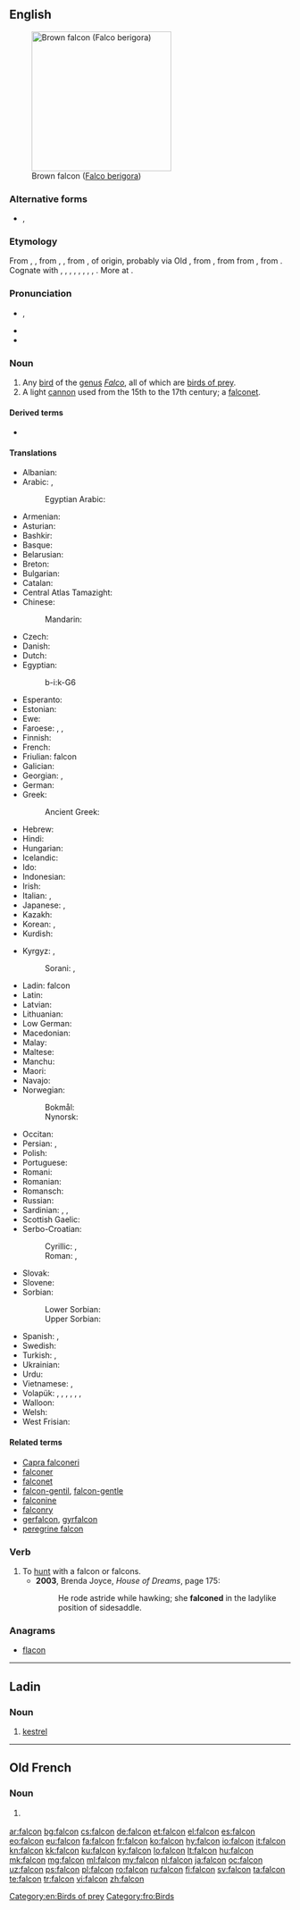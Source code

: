 {{also|falcón}}
==English==
[[Image:Brown-Falcon,-Vic,-3.1.2008.jpg|thumb|right|250px|Brown falcon ([[Falco berigora]])]]

===Alternative forms===
* {{l|en|faulcon}} {{qualifier|obsolete}}, {{l|en|faucon}} {{qualifier|obsolete}}

===Etymology===
From {{etyl|enm|en}} {{term|falcon|lang=enm}}, {{term|faulcon|lang=enm}}, from {{etyl|xno|en}} {{term|falcon|lang=fro}}, {{term|falcun|lang=fro}}, from {{etyl|LL.|en}} {{m|la|falcō||falcon}}, of {{etyl|gem|en}} origin, probably via Old {{etyl|frk|en}} {{m|frk|*falko||falcon, hawk}}, from {{etyl|gem-pro|en}} {{m|gem-pro|*falkô||falcon}}, from from {{etyl|ine-pro|en}} {{m|ine-pro|*pol̑-||pale}}, from {{m|ine-pro|*pel-||fallow}}.
{{rel-top|cognates}}
Cognate with {{etyl|ang|-}} {{term|fealca|lang=ang}}, {{term|fealcen||falcon|lang=ang}}, {{etyl|nl|-}} {{term|valk||falcon, hawk|lang=nl}}, {{etyl|de|-}} {{term|Falke||falcon, hawk|lang=de}}, {{etyl|sv|-}} {{term|falk||falcon|lang=sv}}, {{etyl|is|-}} {{term|fálki||falcon|lang=is}}, {{etyl|lt|-}} {{term|pálšas||pale|lang=lt}}, {{etyl|lv|-}} {{term|bāls||pale|lang=lv}}, {{etyl|ltg|-}} {{term|buolgs||pale|lang=ltg}}. More at {{l|en|fallow}}.
{{rel-bottom}}

===Pronunciation===
* {{enPR|fôlʹkən|fôʹkən|fălʹkən}}, {{IPA|/ˈfɔːlkən/|/ˈfɔːkən/|/ˈfɒlkən/|/ˈfælkən/|lang=en}}
* {{audio|en-us-falcon.ogg|Audio (US)|lang=en}}
* {{rhymes|ɔːkən|lang=en}}
{{wikipedia}}

===Noun===
{{en-noun}}

# Any [[bird]] of the [[genus]] ''[[Falco]]'', all of which are [[bird of prey|birds of prey]].
# A light [[cannon]] used from the 15th to the 17th century; a [[falconet]].

====Derived terms====
* {{l|en|brown falcon}}

====Translations====
{{trans-top|bird of the genus ''Falco''}}
* Albanian: {{t|sq|petriti|?}}
* Arabic: {{t+|ar|صقر|m|tr=ṣaqr|sc=Arab}}, {{t|ar|شاهين|m|tr=shahin|sc=Arab}}
*: Egyptian Arabic: {{t|arz|صقر|m|tr=ṣaʔr|sc=Arab}}
* Armenian: {{t+|hy|բազե|tr=baze}}
* Asturian: {{t|ast|falcón|m}}
* Bashkir: {{t|ba|ыласын|tr=ïlasïn|sc=Cyrl}}
* Basque: {{t|eu|belatz handi}}
* Belarusian: {{t|be|сокал|m|tr=sókal|sc=Cyrl}}
* Breton: {{t|br|falc'hun|?}}
* Bulgarian: {{t+|bg|сокол|m|tr=sókol|sc=Cyrl}}
* Catalan: {{t+|ca|falcó|m}}
* Central Atlas Tamazight: {{t|tzm|ⴰⴼⴰⵍⴽⵓ|tr=afalku}}
* Chinese:
*: Mandarin: {{t+|cmn|隼|tr=sǔn|sc=Hani}}
* Czech: {{t+|cs|sokol|m}}
* Danish: {{t+|da|falk|c}}
* Dutch: {{t+|nl|valk|m}}
* Egyptian: {{t|egy|bỉk|sc=Egyp}}
*: <hiero>b-i:k-G6</hiero>
* Esperanto: {{t|eo|falko}}
* Estonian: {{t+|et|pistrik}}
* Ewe: {{t|ee|aʋako}}
* Faroese: {{t|fo|falkur|m}}, {{t|fo|smyril|m}}, {{t|fo|fálkur|m}}
* Finnish: {{t+|fi|jalohaukka}}
* French: {{t+|fr|faucon|m}}
* Friulian: falcon {{g|m}}
* Galician: {{t|gl|falcón|m}}
* Georgian: {{t|ka|შავარდენი|tr=šavardeni|sc=Geor}}, {{t|ka|ბაზი|tr=bazi|sc=Geor}}
* German: {{t+|de|Falke|m}}
* Greek: {{t+|el|γεράκι|n|tr=geraki}}
*: Ancient Greek: {{t|grc|ἱέραξ|tr=hierax|m}}
* Hebrew: {{t+|he|בז|m|tr=baz|sc=Hebr}}
* Hindi: {{t|hi|बाज़|tr=bāz|sc=Deva}}
* Hungarian: {{t+|hu|sólyom}}
* Icelandic: {{t+|is|fálki|m}}
* Ido: {{t+|io|falkono}}
* Indonesian: {{t|id|alap-alap}}
* Irish: {{t|ga|fabhcún|m}}
* Italian: {{t+|it|falco|m}}, {{t+|it|falcone|m}}
* Japanese: {{t+|ja|隼|tr=[[はやぶさ]], hayabusa|sc=Jpan}}, {{t|ja|ハヤブサ|tr=hayabusa|sc=Jpan}}
* Kazakh: {{t|kk|сұңқар|tr=suñqar|sc=Cyrl}}
* Korean: {{t+|ko|매|sc=Kore}}, {{t+|ko|송골매|sc=Kore}}
* Kurdish:
{{trans-mid}}
* Kyrgyz: {{t+|ky|шумкар}}, {{t+|ky|ылаачын}}
*: Sorani: {{t+|ku|شاهین|tr=shahín|sc=ku-Arab}}, {{t+|ku|باز|tr=baz|sc=ku-Arab}}
* Ladin: falcon {{g|m}}
* Latin: {{t|la|falcō|m}}
* Latvian: {{t|lv|lielais piekūns|m}}
* Lithuanian: {{t|lt|sakalas keleivis|?}}
* Low German: {{t|nds|Falk|m}}
* Macedonian: {{t|mk|сокол|m|tr=sókol}}
* Malay: {{t|ms|falkon}}
* Maltese: {{t|mt|falkun|m}}
* Manchu: {{t|mnc|käi}}
* Maori: {{t|mi|kāeaea}}
* Navajo: {{t|nv|giní}}
* Norwegian: 
*: Bokmål: {{t+|nb|falk|m}}
*: Nynorsk: {{t|nn|falk|m}}
* Occitan: {{t+|oc|moisset|m}}
* Persian: {{t+|fa|شاهین|tr=šâhin}}, {{t+|fa|باز|tr=bâz}}
* Polish: {{t+|pl|sokół|m}}
* Portuguese: {{t+|pt|falcão|m}}
* Romani: {{t|rom|falkono|m}}
* Romanian: {{t+|ro|șoim|m}}
* Romansch: {{t|rm|falcun|m}}
* Russian: {{t+|ru|сокол|m|tr=sókol}}
* Sardinian: {{t|sc|àcchili piscadrixi|?}}, {{t|sc|tilibriu|?}}, {{t|sc|astori perdighinu|m}}
* Scottish Gaelic: {{t|gd|seabhag|f}}
* Serbo-Croatian:
*: Cyrillic: {{t|sh|соко|m|sc=Cyrl}}, {{t|sh|сокол|m}}
*: Roman: {{t|sh|soko|m}}, {{qualifier|Croatian}} {{t+|sh|sokol|m}}
* Slovak: {{t|sk|sokol|m}}
* Slovene: {{t+|sl|sokol|m}}
* Sorbian:
*: Lower Sorbian: {{t|dsb|sokoł|m}}
*: Upper Sorbian: {{t|hsb|sokoł|m}}
* Spanish: {{t+|es|halcón|m}}, {{t|es|falcón|m}}
* Swedish: {{t+|sv|falk|c}}
* Turkish: {{t+|tr|doğan}}, {{t|tr|gökdoğan}}
* Ukrainian: {{t|uk|сокіл|m|tr=sókil}}
* Urdu: {{t|ur|باز|tr=bāz|sc=ur-Arab}}
* Vietnamese: {{t|vi|chim ưng}}, {{t|vi|chim cắt}}
* Volapük: {{qualifier|♂♀}} {{t+|vo|falok}}, {{qualifier|♂}} {{t|vo|hifalok}}, {{qualifier|♀}} {{t|vo|jifalok}}, {{qualifier|♂♀ offspring}} {{t|vo|falokül}}, {{qualifier|♂ offspring}} {{t|vo|hifalokül}}, {{qualifier|♀ offspring}} {{t|vo|jifalokül}}, {{qualifier|older term}} {{t|vo|faon}}
* Walloon: {{t+|wa|fåcon}}
* Welsh: {{t|cy|hebog|m}}
* West Frisian: {{t|fy|falk|m}}
{{trans-bottom}}

====Related terms====
* [[Capra falconeri]]
* [[falconer]]
* [[falconet]]
* [[falcon-gentil]], [[falcon-gentle]]
* [[falconine]]
* [[falconry]]
* [[gerfalcon]], [[gyrfalcon]]
* [[peregrine falcon]]

===Verb===
{{en-verb}}

# To [[hunt]] with a falcon or falcons.
#* '''2003''', Brenda Joyce, ''House of Dreams'', page 175:
#*: He rode astride while hawking; she '''falconed''' in the ladylike position of sidesaddle.

===Anagrams===
* [[flacon#English|flacon]]

[[Category:en:Birds of prey]]

----

==Ladin==

===Noun===
{{head|lld|noun|g=m}}

# [[kestrel]]

----

==Old French==

===Noun===
{{fro-noun|m}}

# {{alternative form of|faucon|lang=fro|nodot=1}} {{gloss|falcon}}

[[Category:fro:Birds]]

[[ar:falcon]]
[[bg:falcon]]
[[cs:falcon]]
[[de:falcon]]
[[et:falcon]]
[[el:falcon]]
[[es:falcon]]
[[eo:falcon]]
[[eu:falcon]]
[[fa:falcon]]
[[fr:falcon]]
[[ko:falcon]]
[[hy:falcon]]
[[io:falcon]]
[[it:falcon]]
[[kn:falcon]]
[[kk:falcon]]
[[ku:falcon]]
[[ky:falcon]]
[[lo:falcon]]
[[lt:falcon]]
[[hu:falcon]]
[[mk:falcon]]
[[mg:falcon]]
[[ml:falcon]]
[[my:falcon]]
[[nl:falcon]]
[[ja:falcon]]
[[oc:falcon]]
[[uz:falcon]]
[[ps:falcon]]
[[pl:falcon]]
[[ro:falcon]]
[[ru:falcon]]
[[fi:falcon]]
[[sv:falcon]]
[[ta:falcon]]
[[te:falcon]]
[[tr:falcon]]
[[vi:falcon]]
[[zh:falcon]]